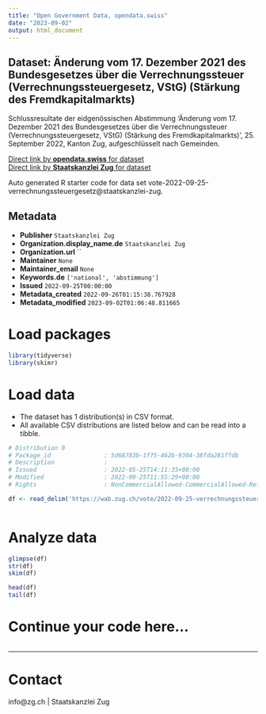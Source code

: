 ```yaml
---
title: "Open Government Data, opendata.swiss"
date: "2023-09-02"
output: html_document
---
```


## Dataset: Änderung vom 17. Dezember 2021 des Bundesgesetzes über die Verrechnungssteuer (Verrechnungssteuergesetz, VStG) (Stärkung des Fremdkapitalmarkts)

Schlussresultate der eidgenössischen Abstimmung 'Änderung vom 17. Dezember 2021 des Bundesgesetzes über die Verrechnungssteuer (Verrechnungssteuergesetz, VStG) (Stärkung des Fremdkapitalmarkts)', 25. September 2022, Kanton Zug, aufgeschlüsselt nach Gemeinden.

[Direct link by **opendata.swiss** for dataset](https://opendata.swiss/de/dataset/anderung-vom-17-dezember-2021-des-bundesgesetzes-uber-die-verrechnungssteuer-verrechnungssteuer)<br>
[Direct link by **Staatskanzlei Zug** for dataset](https://wab.zug.ch/vote/2022-09-25-verrechnungssteuergesetz/data)

Auto generated R starter code for data set vote-2022-09-25-verrechnungssteuergesetz@staatskanzlei-zug.

## Metadata

- **Publisher** `Staatskanzlei Zug`
- **Organization.display_name.de** `Staatskanzlei Zug`
- **Organization.url** ``
- **Maintainer** `None`
- **Maintainer_email** `None`
- **Keywords.de** `['national', 'abstimmung']`
- **Issued** `2022-09-25T00:00:00`
- **Metadata_created** `2022-09-26T01:15:38.767928`
- **Metadata_modified** `2023-09-02T01:06:48.811665`


# Load packages

```r

library(tidyverse)
library(skimr)

```

# Load data

-   The dataset has 1 distribution(s) in CSV format.
-   All available CSV distributions are listed below and can be read into a tibble.

```r

# Distribution 0
# Package_id               : 5d68783b-1f75-462b-9304-38fda281ffdb
# Description              : 
# Issued                   : 2022-05-25T14:11:35+00:00
# Modified                 : 2022-09-25T11:55:29+00:00
# Rights                   : NonCommercialAllowed-CommercialAllowed-ReferenceRequired

df <- read_delim('https://wab.zug.ch/vote/2022-09-25-verrechnungssteuergesetz/data-csv')



```

# Analyze data

```r

glimpse(df)
str(df)
skim(df)

head(df)
tail(df)

```

# Continue your code here...

```r

```

------------------------------------------------------------------------

# Contact

info@zg.ch | Staatskanzlei Zug
